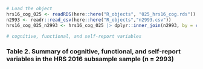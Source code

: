 <!-- MS_Tab_Fig_Apndx-040-Table-2.qmd -->
<!-- Rich Jones --> 
<!-- 2025-07-22 -->


<!-- This will insert a page break -->

```{=openxml}
<w:p><w:r><w:br w:type="page"/></w:r></w:p>
```

```r
# Load the object
hrs16_cog_025 <- readRDS(here::here("R_objects", "025_hrs16_cog.rds"))
n2993 <- readr::read_csv(here::here("R_objects","n2993.csv"))
hrs16_cog_025_n2993 <- hrs16_cog_025 |> dplyr::inner_join(n2993, by = c("HHID", "PN"))
```

```r
# cognitive, functional, and self-report variables
``` 


### Table 2. Summary of cognitive, functional, and self-report variables in the HRS 2016 subsample sample (n = 2993) 

